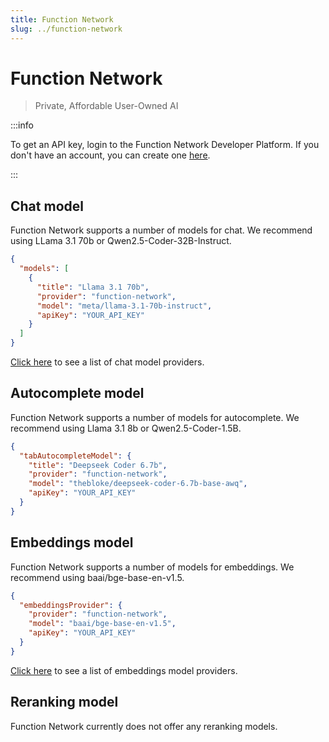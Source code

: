 ```yaml
---
title: Function Network
slug: ../function-network
---
```



# Function Network

> Private, Affordable User-Owned AI

:::info

To get an API key, login to the Function Network Developer Platform. If you don't have an account, you can create one [here](https://www.function.network/join-waitlist).

:::

## Chat model

Function Network supports a number of models for chat. We recommend using LLama 3.1 70b or Qwen2.5-Coder-32B-Instruct.

```json title="config.json (Deprecated)"
{
  "models": [
    {
      "title": "Llama 3.1 70b",
      "provider": "function-network",
      "model": "meta/llama-3.1-70b-instruct",
      "apiKey": "YOUR_API_KEY"
    }
  ]
}
```

[Click here](https://docs.function.network/models-supported/chat-and-code-completion) to see a list of chat model providers.

## Autocomplete model

Function Network supports a number of models for autocomplete. We recommend using Llama 3.1 8b or Qwen2.5-Coder-1.5B.

```json title="config.json (Deprecated)"
{
  "tabAutocompleteModel": {
    "title": "Deepseek Coder 6.7b",
    "provider": "function-network",
    "model": "thebloke/deepseek-coder-6.7b-base-awq",
    "apiKey": "YOUR_API_KEY"
  }
}
```

## Embeddings model

Function Network supports a number of models for embeddings. We recommend using baai/bge-base-en-v1.5.

```json title="config.json (Deprecated)"
{
  "embeddingsProvider": {
    "provider": "function-network",
    "model": "baai/bge-base-en-v1.5",
    "apiKey": "YOUR_API_KEY"
  }
}
```

[Click here](https://docs.function.network/models-supported/embeddings) to see a list of embeddings model providers.

## Reranking model

Function Network currently does not offer any reranking models.
